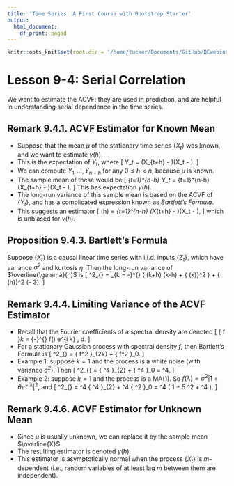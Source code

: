 ```yaml
---
title: 'Time Series: A First Course with Bootstrap Starter'
output:
  html_document:
    df_print: paged
---
```


```r
knitr::opts_knit$set(root.dir = '/home/tucker/Documents/GitHub/BEwebinar/Data')
```

# Lesson 9-4: Serial Correlation

We want to estimate the ACVF: they are used in prediction, and are helpful in understanding serial dependence in the time series.

## Remark 9.4.1. ACVF Estimator for Known Mean

- Suppose that the mean $\mu$ of the stationary time series $\{ X_t \}$ was known, and we want to estimate $\gamma (h)$.
- This is the expectation of $Y_t$, where
\[
 Y_t = (X_{t+h} - \mu)(X_t - \mu).
\]
- We can compute $Y_1,\ldots, Y_{n-h}$ for any $0 \leq h < n$, because $\mu$ is known.
- The sample mean of these would be
\[
   \frac{1}{n-h} \sum_{t=1}^{n-h} Y_t =
   \frac{1}{n-h} \sum_{t=1}^{n-h} (X_{t+h} - \mu)(X_t - \mu).
\]
This has expectation $\gamma (h)$.
- The long-run variance of this sample mean is based on the ACVF of $\{ Y_t \}$, and has a complicated expression known as *Bartlett's Formula*.
- This suggests an estimator
\[
  \overline{\gamma} (h) = \frac{1}{n-h} \sum_{t=1}^{n-h} (X_{t+h} - \mu)(X_t - \mu),
\]
which is unbiased for $\gamma (h)$.

## Proposition 9.4.3. Bartlett's Formula

Suppose $\{ X_t \}$ is a causal linear time series with i.i.d. inputs $\{ Z_t \}$, which have variance $\sigma^2$ and kurtosis $\eta$. Then the long-run variance of $\overline{\gamma}(h)$ is
\[
  \tau^2_{\infty} = \sum_{k = -\infty}^{\infty} \left(  \gamma (k+h) \gamma (k-h) + { \gamma (k)}^2 \right)
    + { \gamma (h)}^2 (\eta - 3).
\]

## Remark 9.4.4. Limiting Variance of the ACVF Estimator

- Recall that the Fourier coefficients of a spectral density are denoted
\[
 { \langle f \rangle }_k = \frac{1}{2 \pi} \int_{-\pi}^{\pi} f(\lambda) e^{i \lambda k} \, d\lambda.
\]
- For a stationary Gaussian process with spectral density $f$, then Bartlett's Formula is
\[
 \tau^2_{\infty} = { \langle f^2  \rangle }_{2k} + { \langle f^2 \rangle }_0.
\]
- Example 1: suppose $k=1$ and the process is a white noise (with variance $\sigma^2$). Then
\[
 \tau^2_{\infty} = { \langle \sigma^4  \rangle }_{2} + { \langle \sigma^4  \rangle }_0 = \sigma^4.
\]
- Example 2: suppose $k=1$ and the process is a MA(1). So
$f(\lambda) = \sigma^2 {| 1 + \theta e^{-i \lambda} |}^2$, and
\[
 \tau^2_{\infty} = \sigma^4 { \langle {| 1 + \theta e^{-i \lambda} |}^4  \rangle }_{2} + 
  \sigma^4 { \langle {| 1 + \theta e^{-i \lambda} |}^2  \rangle }_0 = 
  \sigma^4 \left(  1 + 5 \theta^2 + \theta^4  \right).
\]


## Remark 9.4.6. ACVF Estimator for Unknown Mean

- Since $\mu$ is usually unknown, we can replace it by the sample mean $\overline{X}$.
- The resulting estimator is denoted $\widetilde{\gamma} (h)$. 
- This estimator is asymptotically normal when the process $\{ X_t \}$ is $m$-dependent (i.e., random variables of at least lag $m$ between them are independent).


